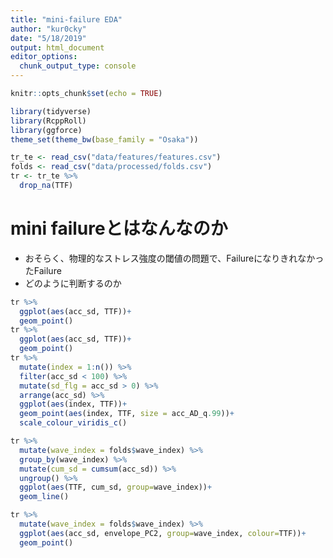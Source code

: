 ```yaml
---
title: "mini-failure EDA"
author: "kur0cky"
date: "5/18/2019"
output: html_document
editor_options: 
  chunk_output_type: console
---
```


```r
knitr::opts_chunk$set(echo = TRUE)
```

```r
library(tidyverse)
library(RcppRoll)
library(ggforce)
theme_set(theme_bw(base_family = "Osaka"))
```

```r
tr_te <- read_csv("data/features/features.csv")
folds <- read_csv("data/processed/folds.csv")
tr <- tr_te %>% 
  drop_na(TTF)
```

# mini failureとはなんなのか

- おそらく、物理的なストレス強度の閾値の問題で、FailureになりきれなかったFailure
- どのように判断するのか

```r
tr %>% 
  ggplot(aes(acc_sd, TTF))+
  geom_point()
tr %>% 
  ggplot(aes(acc_sd, TTF))+
  geom_point()
tr %>% 
  mutate(index = 1:n()) %>% 
  filter(acc_sd < 100) %>% 
  mutate(sd_flg = acc_sd > 0) %>% 
  arrange(acc_sd) %>% 
  ggplot(aes(index, TTF))+
  geom_point(aes(index, TTF, size = acc_AD_q.99))+
  scale_colour_viridis_c()
```

```r
tr %>% 
  mutate(wave_index = folds$wave_index) %>% 
  group_by(wave_index) %>% 
  mutate(cum_sd = cumsum(acc_sd)) %>% 
  ungroup() %>% 
  ggplot(aes(TTF, cum_sd, group=wave_index))+
  geom_line()

tr %>% 
  mutate(wave_index = folds$wave_index) %>% 
  ggplot(aes(acc_sd, envelope_PC2, group=wave_index, colour=TTF))+
  geom_point()
```

